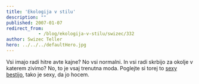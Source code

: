 ```yaml
---
title: 'Ekologija v stilu'
description: ""
published: 2007-01-07
redirect_from: 
            - /blog/ekologija-v-stilu/swizec/332
author: Swizec Teller
hero: ../../../defaultHero.jpg
---
```

Vsi imajo radi hitre avte kajne? No vsi normalni. In vsi radi skrbijo za okolje v katerem zivimo? No, to je vsaj trenutna moda. Poglejte si torej to [sexy bestijo](http://www.teslamotors.com/styling/body.php), tako je sexy, da jo hocem.